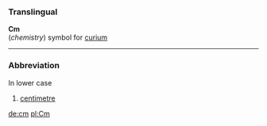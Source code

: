 ===Translingual===

'''Cm'''<br>(''chemistry'') symbol for [[curium]]

----

===Abbreviation===
In lower case
#[[centimetre]]

[[de:cm]]
[[pl:Cm]]